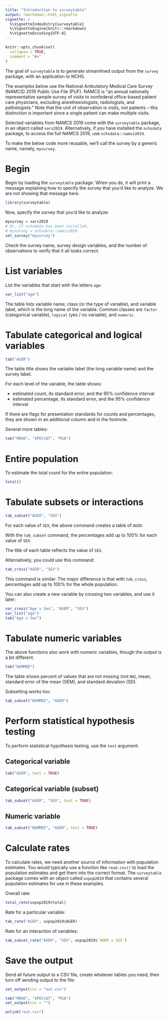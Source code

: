 ```yaml
---
title: "Introduction to surveytable"
output: rmarkdown::html_vignette
vignette: >
  %\VignetteIndexEntry{surveytable}
  %\VignetteEngine{knitr::rmarkdown}
  %\VignetteEncoding{UTF-8}
---
```


```r
knitr::opts_chunk$set(
  collapse = TRUE,
  comment = "#>"
)
```

The goal of `surveytable` is to generate streamlined output from the `survey` package, with an application to NCHS.

The examples below use the National Ambulatory Medical Care Survey (NAMCS) 2019 Public Use File (PUF). NAMCS is "an annual nationally representative sample survey of visits to nonfederal office-based patient care physicians, excluding anesthesiologists, radiologists, and pathologists." Note that the unit of observation is visits, not patients – this distinction is important since a single patient can make multiple visits.

Selected variables from NAMCS 2019 come with the `surveytable` package, in an object called `vars2019`. Alternatively, if you have installed the `nchsdata` package, to access the full NAMCS 2019, use `nchsdata::namcs2019`.

To make the below code more reusable, we'll call the survey by a generic name, namely, `mysurvey`.

# Begin

Begin by loading the `surveytable` package. When you do, it will print a message explaining how to specify the survey that you'd like to analyze. We are not showing that message here. 

```r
library(surveytable)
```

Now, specify the survey that you'd like to analyze.

```r
mysurvey = vars2019
# Or, if nchsdata has been installed, 
# mysurvey = nchsdata::namcs2019
set_survey("mysurvey")
```

Check the survey name, survey design variables, and the number of observations to verify that it all looks correct.

# List variables

List the variables that start with the letters `age`:

```r
var_list("age")
```

The table lists variable name, class (or the type of variable), and variable label, which is the long name of the variable. Common classes are `factor` (categorical variable), `logical` (yes / no variable), and `numeric`.

# Tabulate categorical and logical variables
```r
tab("AGER")
```

The table title shows the variable label (the long variable name) and the survey label.

For each level of the variable, the table shows:

* estimated count, its standard error, and the 95% confidence interval
* estimated percentage, its standard error, and the 95% confidence interval

If there are flags for presentation standards for counts and percentages, they are shown in an additional column and in the footnote. 

Several more tables: 

```r
tab("MDDO", "SPECCAT", "MSA")
```

# Entire population
To estimate the total count for the entire population:

```r
total()
```

# Tabulate subsets or interactions
```r
tab_subset("AGER", "SEX")
```

For each value of `SEX`, the above command creates a table of `AGER`. 

With the `tab_subset` command, the percentages add up to 100% for each value of `SEX`.

The title of each table reflects the value of `SEX`.

Alternatively, you could use this command:

```r
tab_cross("AGER", "SEX")
```

This command is similar. The major difference is that with `tab_cross`, percentages add up to 100% for the whole population.

You can also create a new variable by crossing two variables, and use it later:

```r
var_cross("Age x Sex", "AGER", "SEX")
var_list("age")
tab("Age x Sex")
```

# Tabulate numeric variables
The above functions also work with numeric variables, though the output is a bit different. 

```r
tab("NUMMED")
```

The table shows percent of values that are not missing (not `NA`), mean, standard error of the mean (SEM), and standard deviation (SD). 

Subsetting works too:

```r
tab_subset("NUMMED", "AGER")
```

# Perform statistical hypothesis testing
To perform statistical hypothesis testing, use the `test` argument. 

## Categorical variable
```r
tab("AGER", test = TRUE)
```

## Categorical variable (subset)
```r
tab_subset("AGER", "SEX", test = TRUE)
```

## Numeric variable
```r
tab_subset("NUMMED", "AGER", test = TRUE)
```

# Calculate rates
To calculate rates, we need another source of information with population estimates. You would typically use a function like `read.csv()` to load the population estimates and get them into the correct format. The `surveytable` package comes with an object called `uspop2019` that contains several population estimates for use in these examples.

Overall rate:
```r
total_rate(uspop2019$total)
```

Rate for a particular variable:
```r
tab_rate("AGER", uspop2019$AGER)
```

Rate for an interaction of variables:
```r
tab_subset_rate("AGER", "SEX", uspop2019$`AGER x SEX`)
```

# Save the output
Send all future output to a CSV file, create whatever tables you need, then turn off sending output to the file:

```r
set_output(csv = "out.csv")
```

```r
tab("MDDO", "SPECCAT", "MSA")
set_output(csv = "")
```

```r
unlink("out.csv")
```
